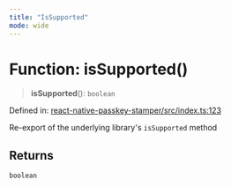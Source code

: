 ```yaml
---
title: "IsSupported"
mode: wide
---
```

  
# Function: isSupported()

> **isSupported**(): `boolean`

Defined in: [react-native-passkey-stamper/src/index.ts:123](https://github.com/tkhq/sdk/blob/main/packages/react-native-passkey-stamper/src/index.ts#L123)

Re-export of the underlying library's `isSupported` method

## Returns

`boolean`
